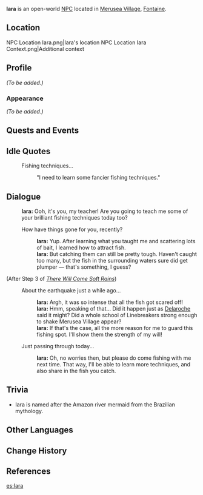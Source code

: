 {{Meta
<!-- Remove this template after adding the missing info -->
|missing_NPC_profile  = yes
}}
{{Character Infobox
|type             = Open-World NPC
|group            = Melusine
|image            = NPC Iara.png
|realname         = <!-- Optional, if different from in-game name -->
|deceased         = <!-- Past (for deceased prior to events of the game) or free response -->
|region           = Fontaine
|location         = Fontaine
|affiliation      = 
|title            = 

|ancestry         = <!-- Clan/family -->
|father           = 
|mother           = 
|spouse           = 
|sibling          = 
|child            = 
|relative         = 

|voiceEN          = [[imdb:nm12576097|Abby Espiritu]]<ref name="Abby Espiritu">Twitter: [https://twitter.com/missabbyespirit/status/1698821057564774713 EN VA Self Announcement] ([https://web.archive.org/web/20230907123119/https://twitter.com/missabbyespirit/status/1698821057564774713 Archived])</ref>
|voiceCN          = 
|voiceJP          = 
|voiceKR          = 
|dialoguereward   = 
}}
'''Iara''' is an open-world [[NPC]] located in [[Merusea Village]], [[Fontaine]].

==Location ==
<gallery>
NPC Location Iara.png|Iara's location
NPC Location Iara Context.png|Additional context
</gallery>

==Profile==
''(To be added.)''

===Appearance===
''(To be added.)''

==Quests and Events==
{{Quests and Events}}

==Idle Quotes==
{{Dialogue Start}}
: {{DIcon|Idle}} Fishing techniques...
:: {{A|VO Iara 01.ogg}} "I need to learn some fancier fishing techniques."
{{Dialogue End}}

==Dialogue==
{{Dialogue Start}}
:'''Iara:''' Ooh, it's you, my teacher! Are you going to teach me some of your brilliant fishing techniques today too?
:{{DIcon}} How have things gone for you, recently?
::'''Iara:''' Yup. After learning what you taught me and scattering lots of bait, I learned how to attract fish.
::'''Iara:''' But catching them can still be pretty tough. Haven't caught too many, but the fish in the surrounding waters sure did get plumper &mdash; that's something, I guess?
;(After Step 3 of ''[[There Will Come Soft Rains]]'')
:{{DIcon}} About the earthquake just a while ago...
::'''Iara:''' Argh, it was so intense that all the fish got scared off!
::'''Iara:''' Hmm, speaking of that... Did it happen just as [[Delaroche]] said it might? Did a whole school of Linebreakers strong enough to shake Merusea Village appear?
::'''Iara:''' If that's the case, all the more reason for me to guard this fishing spot. I'll show them the strength of my will!
:{{DIcon}} Just passing through today...
::'''Iara:''' Oh, no worries then, but please do come fishing with me next time. That way, I'll be able to learn more techniques, and also share in the fish you catch.{{Dialogue End}}
<!--
==Event Dialogue==
===Event Name===
{{Dialogue Start}}
:'''{{subst:PAGENAME}}:'''
{{Dialogue End}}
-->
==Trivia==
* Iara is named after the Amazon river mermaid {{W|Iara (mythology)|Iara}} from the Brazilian mythology.

==Other Languages==
{{Other Languages|default_hidden=1
|en      = Iara
|zhs     = 伊雅蕾
|zhs_rm  = Yīyǎlěi
|zht     = 伊雅蕾
|zht_rm  = Yīyǎlěi
|ja      = イアーラ
|ja_rm   = Iaara
|ko      = 이아라
|es      = Iara
|fr      = Iara
|ru      = Яра
|th      = Iara
|vi      = Iara
|de      = Iara
|id      = Iara
|pt      = Iara
|tr      = Iara
|it      = Iara
}}

==Change History==
{{Change History|4.0}}

==References==
{{Reflist}}

[[es:Iara]]